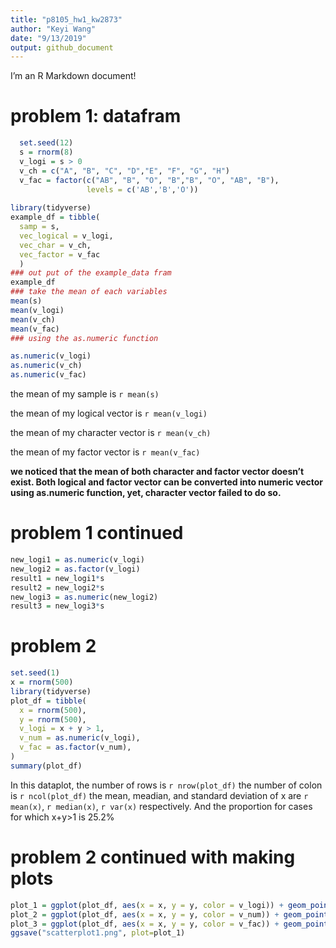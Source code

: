 ```yaml
---
title: "p8105_hw1_kw2873"
author: "Keyi Wang"
date: "9/13/2019"
output: github_document
---
```


I'm an R Markdown document! 

# problem 1: datafram


```r
  set.seed(12)
  s = rnorm(8)
  v_logi = s > 0
  v_ch = c("A", "B", "C", "D","E", "F", "G", "H")
  v_fac = factor(c("AB", "B", "O", "B","B", "O", "AB", "B"),
                 levels = c('AB','B','O'))
  
library(tidyverse)
example_df = tibble(
  samp = s,
  vec_logical = v_logi,
  vec_char = v_ch,
  vec_factor = v_fac
  )
### out put of the example_data fram
example_df
### take the mean of each variables
mean(s)
mean(v_logi)
mean(v_ch)
mean(v_fac)
### using the as.numeric function

as.numeric(v_logi)
as.numeric(v_ch)
as.numeric(v_fac)
```
the mean of my sample is `r mean(s)`

the mean of my logical vector is `r mean(v_logi)`

the mean of my character vector is `r mean(v_ch)`

the mean of my factor vector is `r mean(v_fac)`

**we noticed that the mean of both character  and factor vector
doesn't exist. Both logical and factor vector can be converted into numeric vector using as.numeric function, yet, character vector failed to do so. **


# problem 1 continued 
```r
new_logi1 = as.numeric(v_logi)
new_logi2 = as.factor(v_logi)
result1 = new_logi1*s
result2 = new_logi2*s
new_logi3 = as.numeric(new_logi2)
result3 = new_logi3*s
```

# problem 2
```r
set.seed(1)
x = rnorm(500)
library(tidyverse)
plot_df = tibble(
  x = rnorm(500),
  y = rnorm(500),
  v_logi = x + y > 1,
  v_num = as.numeric(v_logi),
  v_fac = as.factor(v_num),
)
summary(plot_df)
```
In this dataplot, the number of rows is `r nrow(plot_df)`
the number of colon is `r ncol(plot_df)` 
the mean, meadian, and standard deviation of x are
`r mean(x)`, `r median(x)`, `r var(x)` respectively.
And the proportion for cases for which x+y>1 is 25.2% 

# problem 2 continued with making plots
```r
plot_1 = ggplot(plot_df, aes(x = x, y = y, color = v_logi)) + geom_point()
plot_2 = ggplot(plot_df, aes(x = x, y = y, color = v_num)) + geom_point()
plot_3 = ggplot(plot_df, aes(x = x, y = y, color = v_fac)) + geom_point()
ggsave("scatterplot1.png", plot=plot_1)
```




